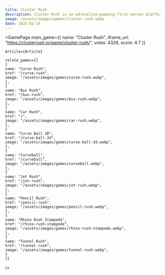 ```yaml
---
title: Cluster Rush
description: Cluster Rush is an adrenaline-pumping first-person platformer where you jump and climb on moving trucks, dodge dynamic obstacles, and master rhythmic gameplay across 35 challenging levels.
image: /assets/images/games/cluster-rush.webp
date: 2025-02-15
---
```


  
<GamePage 
    main_game={{
    name: "Cluster Rush",
    iframe_url: "https://clusterrush.io/game/cluster-rush/",
    votes: 4328,
    score: 4.7
}} 

    Article={Article}

    relate_games={[
    {
    name: "Curve Rush",
    href: "/curve-rush",
    image: "/assets/images/games/curve-rush.webp",
    },
    {
    name: "Bus Rush",
    href: "/bus-rush",
    image: "/assets/images/games/bus-rush.webp",
    },
    {
    name: "Car Rush",
    href: "/",
    image: "/assets/images/games/car-rush.webp",
    },
    {
    name: "Curve Ball 3D",
    href: "/curve-ball-3d",
    image: "/assets/images/games/curve-ball-3d.webp",
    },
    {
    name: "Curveball",
    href: "/curveball",
    image: "/assets/images/games/curveball.webp",
    },
    {
    name: "Jet Rush",
    href: "/jet-rush",
    image: "/assets/images/games/jet-rush.webp",
    },
    {
    name: "Pencil Rush",
    href: "/pencil-rush",
    image: "/assets/images/games/pencil-rush.webp",
    },
    {
    name: "Rhino Rush Stampede",
    href: "/rhino-rush-stampede",
    image: "/assets/images/games/rhino-rush-stampede.webp",
    },
    {
    name: "Tunnel Rush",
    href: "/tunnel-rush",
    image: "/assets/images/games/tunnel-rush.webp",
    }
    ]}
 />